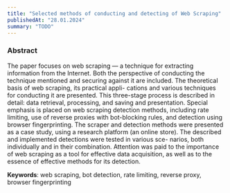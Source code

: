 ```yaml
---
title: "Selected methods of conducting and detecting of Web Scraping"
publishedAt: "28.01.2024"
summary: "TODO"
---
```


### Abstract

The paper focuses on web scraping — a technique for extracting information
from the Internet. Both the perspective of conducting the technique mentioned and
securing against it are included. The theoretical basis of web scraping, its practical appli-
cations and various techniques for conducting it are presented. This three-stage process
is described in detail: data retrieval, processing, and saving and presentation. Special
emphasis is placed on web scraping detection methods, including rate limiting, use of
reverse proxies with bot-blocking rules, and detection using browser fingerprinting. The
scraper and detection methods were presented as a case study, using a research platform
(an online store). The described and implemented detections were tested in various sce-
narios, both individually and in their combination. Attention was paid to the importance
of web scraping as a tool for effective data acquisition, as well as to the essence of effective
methods for its detection.

**Keywords**: web scraping, bot detection, rate limiting, reverse proxy, browser fingerprinting
